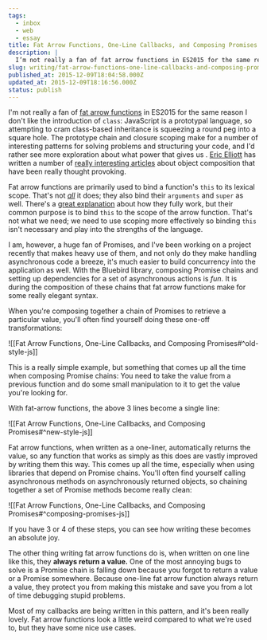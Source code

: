 ```yaml
---
tags:
  - inbox
  - web
  - essay
title: Fat Arrow Functions, One-Line Callbacks, and Composing Promises
description: |
  I’m not really a fan of fat arrow functions in ES2015 for the same reason I don’t like the introduction of class: JavaScript is a prototypal language, so attempting to cram class-based inheritance is squeezing a round peg into a square hole. The prototype chain and closure scoping make for a number of interesting patterns \[…]
slug: writing/fat-arrow-functions-one-line-callbacks-and-composing-promises
published_at: 2015-12-09T18:04:58.000Z
updated_at: 2015-12-09T18:16:56.000Z
status: publish
---
```

I'm not really a fan of [fat arrow functions](https://developer.mozilla.org/en-US/docs/Web/JavaScript/Reference/Functions/Arrow_functions) in ES2015 for the same reason I don't like the introduction of `class`: JavaScript is a prototypal language, so attempting to cram class-based inheritance is squeezing a round peg into a square hole. The prototype chain and closure scoping make for a number of interesting patterns for solving problems and structuring your code, and I'd rather see more exploration about what power that gives us . [Eric Elliott](https://vimeo.com/69255635) has written a number of [really interesting articles](https://medium.com/javascript-scene/common-misconceptions-about-inheritance-in-javascript-d5d9bab29b0a) about object composition that have been really thought provoking.

Fat arrow functions are primarily used to bind a function's `this` to its lexical scope. That's not *[all](https://github.com/getify/You-Dont-Know-JS/issues/513)* it does; they also bind their `arguments` and `super` as well. There's a [great explanation](http://blog.getify.com/arrow-this/) about how they fully work, but their common purpose is to bind `this` to the scope of the arrow function. That's not what we need; we need to use scoping more effectively so binding `this` isn't necessary and play into the strengths of the language.

I am, however, a huge fan of Promises, and I've been working on a project recently that makes heavy use of them, and not only do they make handling asynchronous code a breeze, it's much easier to build concurrency into the application as well. With the Bluebird library, composing Promise chains and setting up dependencies for a set of asynchronous actions is *fun*. It is during the composition of these chains that fat arrow functions make for some really elegant syntax.

When you're composing together a chain of Promises to retrieve a particular value, you'll often find yourself doing these one-off transformations:

!\[\[Fat Arrow Functions, One-Line Callbacks, and Composing Promises#^old-style-js]]

This is a really simple example, but something that comes up all the time when composing Promise chains: You need to take the value from a previous function and do some small manipulation to it to get the value you're looking for.

With fat-arrow functions, the above 3 lines become a single line:

!\[\[Fat Arrow Functions, One-Line Callbacks, and Composing Promises#^new-style-js]]

Fat arrow functions, when written as a one-liner, automatically returns the value, so any function that works as simply as this does are vastly improved by writing them this way. This comes up all the time, especially when using libraries that depend on Promise chains. You'll often find yourself calling asynchronous methods on asynchronously returned objects, so chaining together a set of Promise methods become really clean:

!\[\[Fat Arrow Functions, One-Line Callbacks, and Composing Promises#^composing-promises-js]]

If you have 3 or 4 of these steps, you can see how writing these becomes an absolute joy.

The other thing writing fat arrow functions do is, when written on one line like this, they **always return a value.** One of the most annoying bugs to solve is a Promise chain is falling down because you forgot to return a value or a Promise somewhere. Because one-line fat arrow function always return a value, they protect you from making this mistake and save you from a lot of time debugging stupid problems.

Most of my callbacks are being written in this pattern, and it's been really lovely. Fat arrow functions look a little weird compared to what we're used to, but they have some nice use cases.
